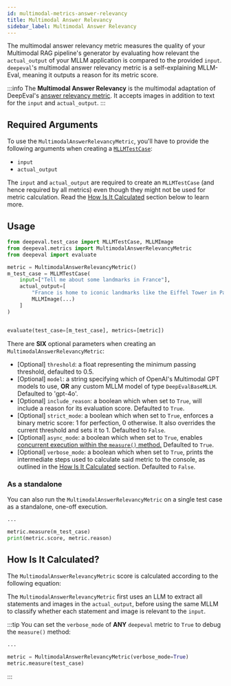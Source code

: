 ```yaml
---
id: multimodal-metrics-answer-relevancy
title: Multimodal Answer Relevancy
sidebar_label: Multimodal Answer Relevancy
---
```


<head>
  <link
    rel="canonical"
    href="https://deepeval.com/docs/multimodal-metrics-answer-relevancy"
  />
</head>


<MetricTagsDisplayer custom={true} multimodal={true} />

The multimodal answer relevancy metric measures the quality of your Multimodal RAG pipeline's generator by evaluating how relevant the `actual_output` of your MLLM application is compared to the provided `input`. `deepeval`'s multimodal answer relevancy metric is a self-explaining MLLM-Eval, meaning it outputs a reason for its metric score.

:::info
The **Multimodal Answer Relevancy** is the multimodal adaptation of DeepEval's [answer relevancy metric](/docs/metrics-answer-relevancy). It accepts images in addition to text for the `input` and `actual_output`.
:::

## Required Arguments

To use the `MultimodalAnswerRelevancyMetric`, you'll have to provide the following arguments when creating a [`MLLMTestCase`](/docs/evaluation-test-cases#mllm-test-case):

- `input`
- `actual_output`

The `input` and `actual_output` are required to create an `MLLMTestCase` (and hence required by all metrics) even though they might not be used for metric calculation. Read the [How Is It Calculated](#how-is-it-calculated) section below to learn more.

## Usage

```python
from deepeval.test_case import MLLMTestCase, MLLMImage
from deepeval.metrics import MultimodalAnswerRelevancyMetric
from deepeval import evaluate

metric = MultimodalAnswerRelevancyMetric()
m_test_case = MLLMTestCase(
    input=["Tell me about some landmarks in France"],
    actual_output=[
        "France is home to iconic landmarks like the Eiffel Tower in Paris.",
        MLLMImage(...)
    ]
)


evaluate(test_case=[m_test_case], metrics=[metric])
```

There are **SIX** optional parameters when creating an `MultimodalAnswerRelevancyMetric`:

- [Optional] `threshold`: a float representing the minimum passing threshold, defaulted to 0.5.
- [Optional] `model`: a string specifying which of OpenAI's Multimodal GPT models to use, **OR** any custom MLLM model of type `DeepEvalBaseMLLM`. Defaulted to 'gpt-4o'.
- [Optional] `include_reason`: a boolean which when set to `True`, will include a reason for its evaluation score. Defaulted to `True`.
- [Optional] `strict_mode`: a boolean which when set to `True`, enforces a binary metric score: 1 for perfection, 0 otherwise. It also overrides the current threshold and sets it to 1. Defaulted to `False`.
- [Optional] `async_mode`: a boolean which when set to `True`, enables [concurrent execution within the `measure()` method.](/docs/metrics-introduction#measuring-a-metric-in-async) Defaulted to `True`.
- [Optional] `verbose_mode`: a boolean which when set to `True`, prints the intermediate steps used to calculate said metric to the console, as outlined in the [How Is It Calculated](#how-is-it-calculated) section. Defaulted to `False`.

### As a standalone

You can also run the `MultimodalAnswerRelevancyMetric` on a single test case as a standalone, one-off execution.

```python
...

metric.measure(m_test_case)
print(metric.score, metric.reason)
```

## How Is It Calculated?

The `MultimodalAnswerRelevancyMetric` score is calculated according to the following equation:

<Equation formula="\text{Multimodal Answer Relevancy} = \frac{\text{Number of Relevant Statements}}{\text{Total Number of Statements}}" />

The `MultimodalAnswerRelevancyMetric` first uses an LLM to extract all statements and images in the `actual_output`, before using the same MLLM to classify whether each statement and image is relevant to the `input`.

:::tip
You can set the `verbose_mode` of **ANY** `deepeval` metric to `True` to debug the `measure()` method:

```python
...

metric = MultimodalAnswerRelevancyMetric(verbose_mode=True)
metric.measure(test_case)
```

:::
